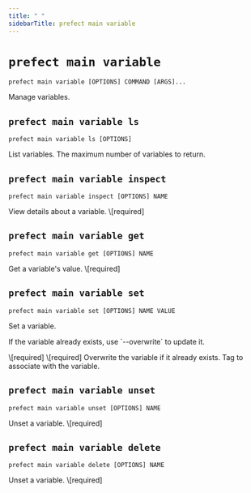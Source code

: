 ```yaml
---
title: " "
sidebarTitle: prefect main variable
---
```



# `prefect main variable`



```command
prefect main variable [OPTIONS] COMMAND [ARGS]...
```



<Info>
Manage variables.
</Info>








## `prefect main variable ls`



```command
prefect main variable ls [OPTIONS]
```



<Info>
List variables.
</Info>






<AccordionGroup>




<Accordion title="Options" defaultOpen>

<ResponseField name="--limit">
    The maximum number of variables to return.
</ResponseField>

</Accordion>

</AccordionGroup>



## `prefect main variable inspect`



```command
prefect main variable inspect [OPTIONS] NAME
```



<Info>
View details about a variable.
</Info>






<AccordionGroup>


<Accordion title="Arguments" defaultOpen>
<ResponseField name="NAME" type="string" required>
    \[required]
</ResponseField>
</Accordion>



</AccordionGroup>



## `prefect main variable get`



```command
prefect main variable get [OPTIONS] NAME
```



<Info>
Get a variable's value.
</Info>






<AccordionGroup>


<Accordion title="Arguments" defaultOpen>
<ResponseField name="NAME" type="string" required>
    \[required]
</ResponseField>
</Accordion>



</AccordionGroup>



## `prefect main variable set`



```command
prefect main variable set [OPTIONS] NAME VALUE
```



<Info>
Set a variable.

If the variable already exists, use \`--overwrite\` to update it.
</Info>






<AccordionGroup>


<Accordion title="Arguments" defaultOpen>
<ResponseField name="NAME" type="string" required>
    \[required]
</ResponseField>
<ResponseField name="VALUE" type="string" required>
    \[required]
</ResponseField>
</Accordion>



<Accordion title="Options" defaultOpen>

<ResponseField name="--overwrite">
    Overwrite the variable if it already exists.
</ResponseField>

<ResponseField name="--tag">
    Tag to associate with the variable.
</ResponseField>

</Accordion>

</AccordionGroup>



## `prefect main variable unset`



```command
prefect main variable unset [OPTIONS] NAME
```



<Info>
Unset a variable.
</Info>






<AccordionGroup>


<Accordion title="Arguments" defaultOpen>
<ResponseField name="NAME" type="string" required>
    \[required]
</ResponseField>
</Accordion>



</AccordionGroup>



## `prefect main variable delete`



```command
prefect main variable delete [OPTIONS] NAME
```



<Info>
Unset a variable.
</Info>






<AccordionGroup>


<Accordion title="Arguments" defaultOpen>
<ResponseField name="NAME" type="string" required>
    \[required]
</ResponseField>
</Accordion>



</AccordionGroup>
